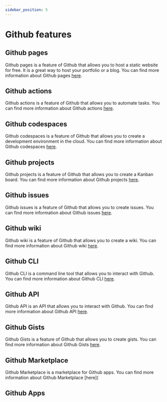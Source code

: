 ```yaml
---
sidebar_position: 5
---
```


# Github features

## Github pages

Github pages is a feature of Github that allows you to host a static website for free. It is a great way to host your portfolio or a blog. You can find more information about Github pages [here](https://pages.github.com/).

## Github actions

Github actions is a feature of Github that allows you to automate tasks. You can find more information about Github actions [here](https://docs.github.com/en/actions).

## Github codespaces

Github codespaces is a feature of Github that allows you to create a development environment in the cloud. You can find more information about Github codespaces [here](https://docs.github.com/en/codespaces).

## Github projects

Github projects is a feature of Github that allows you to create a Kanban board. You can find more information about Github projects [here](https://docs.github.com/en/github/managing-your-work-on-github/about-project-boards).

## Github issues

Github issues is a feature of Github that allows you to create issues. You can find more information about Github issues [here](https://docs.github.com/en/github/managing-your-work-on-github/about-issues).

## Github wiki

Github wiki is a feature of Github that allows you to create a wiki. You can find more information about Github wiki [here](https://docs.github.com/en/github/building-a-strong-community/about-wikis).

## Github CLI

Github CLI is a command line tool that allows you to interact with Github. You can find more information about Github CLI [here](https://cli.github.com/).

## Github API

Github API is an API that allows you to interact with Github. You can find more information about Github API [here](https://docs.github.com/en/rest).

## Github Gists

Github Gists is a feature of Github that allows you to create gists. You can find more information about Github Gists [here](https://docs.github.com/en/github/writing-on-github/creating-gists).

## Github Marketplace

Github Marketplace is a marketplace for Github apps. You can find more information about Github Marketplace [here](

## Github Apps

